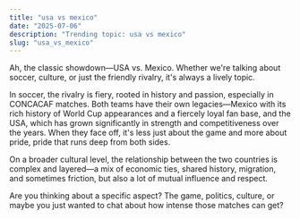 ```yaml
---
title: "usa vs mexico"
date: "2025-07-06"
description: "Trending topic: usa vs mexico"
slug: "usa_vs_mexico"
---
```


Ah, the classic showdown—USA vs. Mexico. Whether we're talking about soccer, culture, or just the friendly rivalry, it's always a lively topic. 

In soccer, the rivalry is fiery, rooted in history and passion, especially in CONCACAF matches. Both teams have their own legacies—Mexico with its rich history of World Cup appearances and a fiercely loyal fan base, and the USA, which has grown significantly in strength and competitiveness over the years. When they face off, it's less just about the game and more about pride, pride that runs deep from both sides.

On a broader cultural level, the relationship between the two countries is complex and layered—a mix of economic ties, shared history, migration, and sometimes friction, but also a lot of mutual influence and respect.

Are you thinking about a specific aspect? The game, politics, culture, or maybe you just wanted to chat about how intense those matches can get?